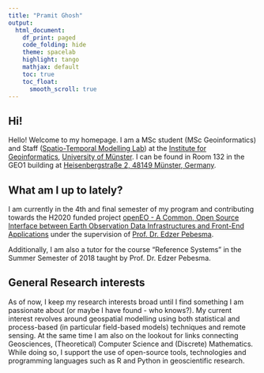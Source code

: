 ```yaml
---
title: "Pramit Ghosh"
output:
  html_document:
    df_print: paged
    code_folding: hide
    theme: spacelab
    highlight: tango
    mathjax: default
    toc: true
    toc_float:
      smooth_scroll: true
---
```


## Hi!
Hello! Welcome to my homepage. I am a MSc student (MSc Geoinformatics) and Staff ([Spatio-Temporal Modelling Lab](https://www.uni-muenster.de/Geoinformatics/en/stml/index.html)) at the [Institute for Geoinformatics](http://ifgi.uni-muenster.de), [University of Münster](https://www.uni-muenster.de). I can be found in Room 132 in the GEO1 building at [Heisenbergstraße 2, 48149 Münster, Germany](https://www.uni-muenster.de/uv/wwuaz/lageplan/en/8391).


## What am I up to lately?
I am currently in the 4th and final semester of my program and contributing towards the H2020 funded project [openEO - A Common, Open Source Interface between Earth Observation Data Infrastructures and Front-End Applications](http://openeo.org) under the supervision of [Prof. Dr. Edzer Pebesma](https://www.uni-muenster.de/Geoinformatics/en/institute/staff/index.php/119/Edzer_Pebesma).

Additionally, I am also a tutor for the course "Reference Systems" in the Summer Semester of 2018 taught by Prof. Dr. Edzer Pebesma.

## General Research interests
As of now, I keep my research interests broad until I find something I am passionate about (or maybe I have found - who knows?). My current interest revolves around geospatial modelling using both statistical and process-based (in particular field-based models) techniques and remote sensing. At the same time I am also on the lookout for links connecting Geosciences, (Theoretical) Computer Science and (Discrete) Mathematics. While doing so, I support the use of open-source tools, technologies and programming languages such as R and Python in geoscientific research.